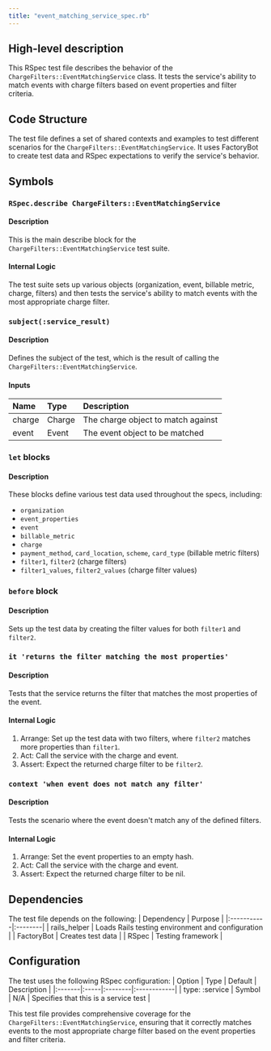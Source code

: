 ```yaml
---
title: "event_matching_service_spec.rb"
---
```


## High-level description
This RSpec test file describes the behavior of the `ChargeFilters::EventMatchingService` class. It tests the service's ability to match events with charge filters based on event properties and filter criteria.

## Code Structure
The test file defines a set of shared contexts and examples to test different scenarios for the `ChargeFilters::EventMatchingService`. It uses FactoryBot to create test data and RSpec expectations to verify the service's behavior.

## Symbols

### `RSpec.describe ChargeFilters::EventMatchingService`
#### Description
This is the main describe block for the `ChargeFilters::EventMatchingService` test suite.

#### Internal Logic
The test suite sets up various objects (organization, event, billable metric, charge, filters) and then tests the service's ability to match events with the most appropriate charge filter.

### `subject(:service_result)`
#### Description
Defines the subject of the test, which is the result of calling the `ChargeFilters::EventMatchingService`.

#### Inputs
| Name | Type | Description |
|:-----|:-----|:------------|
| charge | Charge | The charge object to match against |
| event | Event | The event object to be matched |

### `let` blocks
#### Description
These blocks define various test data used throughout the specs, including:
- `organization`
- `event_properties`
- `event`
- `billable_metric`
- `charge`
- `payment_method`, `card_location`, `scheme`, `card_type` (billable metric filters)
- `filter1`, `filter2` (charge filters)
- `filter1_values`, `filter2_values` (charge filter values)

### `before` block
#### Description
Sets up the test data by creating the filter values for both `filter1` and `filter2`.

### `it 'returns the filter matching the most properties'`
#### Description
Tests that the service returns the filter that matches the most properties of the event.

#### Internal Logic
1. Arrange: Set up the test data with two filters, where `filter2` matches more properties than `filter1`.
2. Act: Call the service with the charge and event.
3. Assert: Expect the returned charge filter to be `filter2`.

### `context 'when event does not match any filter'`
#### Description
Tests the scenario where the event doesn't match any of the defined filters.

#### Internal Logic
1. Arrange: Set the event properties to an empty hash.
2. Act: Call the service with the charge and event.
3. Assert: Expect the returned charge filter to be nil.

## Dependencies
The test file depends on the following:
| Dependency | Purpose |
|:-----------|:--------|
| rails_helper | Loads Rails testing environment and configuration |
| FactoryBot | Creates test data |
| RSpec | Testing framework |

## Configuration
The test uses the following RSpec configuration:
| Option | Type | Default | Description |
|:-------|:-----|:--------|:------------|
| type: :service | Symbol | N/A | Specifies that this is a service test |

This test file provides comprehensive coverage for the `ChargeFilters::EventMatchingService`, ensuring that it correctly matches events to the most appropriate charge filter based on the event properties and filter criteria.
